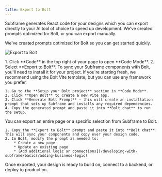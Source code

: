 ```yaml
---
title: Export to Bolt
---
```


Subframe generates React code for your designs which you can export directly to your AI tool of choice to speed up development. We've created prompts optimized for Bolt, or you can export manually.

We've created prompts optimized for Bolt so you can get started quickly.


![Export to Bolt](/images/developing-with-subframe/building-with-ai/export-to-bolt/export-to-bolt.png)

<Steps>
  <Step title="Open Code Mode">
    1. Click **Code** in the top right of your page to open **Code Mode**.
    2. Select **Export to Bolt**.
  </Step>
  <Step title="Set up your Bolt project">
    To sync your Subframe components with Bolt, you'll need to install it for your project. If you're starting fresh, we recommend using the Bolt Vite template, but you can use any framework you prefer.

    1. Go to the **Setup your Bolt project** section in **Code Mode**.
    2. Click **Open Bolt** to create a new Vite app.
    3. Click **Generate Bolt Prompt** — this will create an installation prompt that sets up Subframe and installs any required dependencies.
    4. Copy the generated prompt and paste it into **Bolt chat** to run the setup.
  </Step>
  <Step title="Export your design to Bolt">
    You can export an entire page or a specific selection from Subframe to Bolt.

    1. Copy the **Export to Bolt** prompt and paste it into **Bolt chat**. This will sync your components and copy over your design code.
    2. In Bolt, modify the prompt as needed to:
        * Create a new page
        * Update an existing page
        * [Add additional logic or connections](/developing-with-subframe/basics/adding-business-logic)
  </Step>
</Steps>

Once exported, your design is ready to build on, connect to a backend, or deploy to production.

